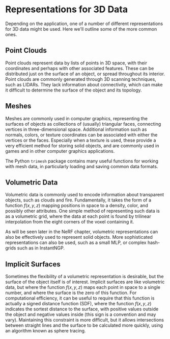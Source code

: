 # Representations for 3D Data

Depending on the application, one of a number of different representations for 3D data might be used. 
Here we'll outline some of the more common ones.

## Point Clouds

Point clouds represent data by lists of points in 3D space, with their coordinates and perhaps with other associated features. These can be distributed just on the surface of an object, or spread throughout its interior. Point clouds are commonly generated through 3D scanning techniques, such as LIDARs. They lack information about connectivity, which can make it difficult to determine the surface of the object and its topology.

## Meshes

Meshes are commonly used in computer graphics, representing the surfaces of objects as collections of (usually) triangular faces, connecting vertices in three-dimensional space. Additional information such as normals, colors, or texture coordinates can be associated with either the vertices or the faces. Especially when a texture is used, these provide a very efficient method for storing solid objects, and are commonly used in games and in other computer graphics applications.

The Python `trimesh` package contains many useful functions for working with mesh data, in particularly loading and saving common data formats.

## Volumetric Data

Volumetric data is commonly used to encode information about transparent objects, such as clouds and fire. Fundamentally, it takes the form of a function $f(x,y,z)$ mapping positions in space to a density, color, and possibly other attributes. One simple method of representing such data is as a volumetric grid, where the data at each point is found by trilinear interpolation from the eight corners of the voxel containing it.

As will be seen later in the NeRF chapter, volumetric representations can also be effectively used to represent solid objects. More sophisticated representations can also be used, such as a small MLP, or complex hash-grids such as in InstantNGP.

## Implicit Surfaces

Sometimes the flexibility of a volumetric representation is desirable, but the surface of the object itself is of interest. Implicit surfaces are like volumetric data, but where the function $f(x,y,z)$ maps each point in space to a single number, and where the surface is the zero of this function. For computational efficiency, it can be useful to require that this function is actually a signed distance function (SDF), where the function $f(x,y,z)$ indicates the sortest distance to the surface, with positive values outside the object and negative values inside (this sign is a convention and may vary). Maintaining this constraint is more difficult, but it allows intersections between straight lines and the surface to be calculated more quickly, using an algorithm known as sphere tracing.